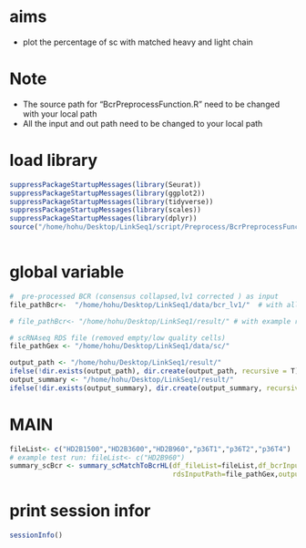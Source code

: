 
# aims
   - plot the percentage of sc with matched heavy and light chain 


# Note
- The source path for "BcrPreprocessFunction.R" need to be changed with your local path
- All the input and out path need to be changed to your local path 

# load library

```r

suppressPackageStartupMessages(library(Seurat))
suppressPackageStartupMessages(library(ggplot2))
suppressPackageStartupMessages(library(tidyverse))
suppressPackageStartupMessages(library(scales))
suppressPackageStartupMessages(library(dplyr))
source("/home/hohu/Desktop/LinkSeq1/script/Preprocess/BcrPreprocessFunction.R")
 

```


# global variable

```r
#  pre-processed BCR (consensus collapsed,lv1 corrected ) as input
file_pathBcr<-  "/home/hohu/Desktop/LinkSeq1/data/bcr_lv1/"  # with all preprocessed bcr data

# file_pathBcr<- "/home/hohu/Desktop/LinkSeq1/result/" # with example run: HD960 bcr data

# scRNAseq RDS file (removed empty/low quality cells) 
file_pathGex <- "/home/hohu/Desktop/LinkSeq1/data/sc/"

output_path <- "/home/hohu/Desktop/LinkSeq1/result/"
ifelse(!dir.exists(output_path), dir.create(output_path, recursive = T),FALSE)
output_summary <- "/home/hohu/Desktop/LinkSeq1/result/"
ifelse(!dir.exists(output_summary), dir.create(output_summary, recursive = T),FALSE)

```


# MAIN 

```r

fileList<- c("HD2B1500","HD2B3600","HD2B960","p36T1","p36T2","p36T4")
# example test run: fileList<- c("HD2B960")
summary_scBcr <- summary_scMatchToBcrHL(df_fileList=fileList,df_bcrInputPath=file_pathBcr,
                                        rdsInputPath=file_pathGex,outputPath=output_path,outputSummary=output_summary)

```




# print session infor
```r
sessionInfo()
```



